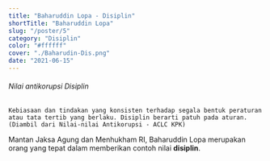```yaml
---
title: "Baharuddin Lopa - Disiplin"
shortTitle: "Baharuddin Lopa"
slug: "/poster/5"
category: "Disiplin"
color: "#ffffff"
cover: "./Baharudin-Dis.png"
date: "2021-06-15"
---
```

###### Nilai antikorupsi Disiplin
    Kebiasaan dan tindakan yang konsisten terhadap segala bentuk peraturan atau tata tertib yang berlaku. Disiplin berarti patuh pada aturan. (Diambil dari Nilai-nilai Antikorupsi - ACLC KPK)

Mantan Jaksa Agung dan Menhukham RI, Baharuddin Lopa merupakan orang yang tepat dalam memberikan contoh nilai **disiplin**.
